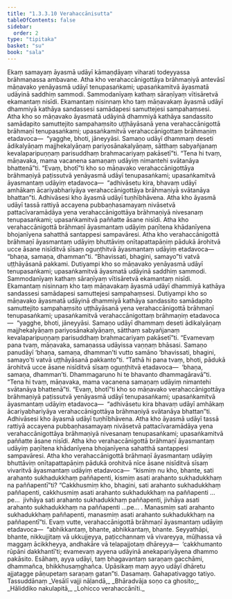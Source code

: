 ```yaml
---
title: "1.3.3.10 Verahaccānisutta"
tableOfContents: false
sidebar:
  order: 2
type: "tipitaka"
basket: "su"
book: "sala"
---
```



<DynamicBreadcrumb />

<Division number="133" book="sala">

<Paragraph number="764" book="sala">
Ekaṃ samayaṃ āyasmā udāyī kāmaṇḍāyaṃ viharati todeyyassa brāhmaṇassa ambavane. Atha kho verahaccānigottāya brāhmaṇiyā antevāsī māṇavako yenāyasmā udāyī tenupasaṅkami; upasaṅkamitvā āyasmatā udāyinā saddhiṃ sammodi. Sammodanīyaṃ kathaṃ sāraṇīyaṃ vītisāretvā ekamantaṃ nisīdi. Ekamantaṃ nisinnaṃ kho taṃ māṇavakaṃ āyasmā udāyī dhammiyā kathāya sandassesi samādapesi samuttejesi sampahaṃsesi. Atha kho so māṇavako āyasmatā udāyinā dhammiyā kathāya sandassito samādapito samuttejito sampahaṃsito uṭṭhāyāsanā yena verahaccānigottā brāhmaṇī tenupasaṅkami; upasaṅkamitvā verahaccānigottaṃ brāhmaṇiṃ etadavoca—  “yagghe, bhoti, jāneyyāsi. Samaṇo udāyī dhammaṃ deseti ādikalyāṇaṃ majjhekalyāṇaṃ pariyosānakalyāṇaṃ, sātthaṃ sabyañjanaṃ kevalaparipuṇṇaṃ parisuddhaṃ brahmacariyaṃ pakāsetī”ti.
</Paragraph>

<Paragraph number="765" book="sala">
“Tena hi tvaṃ, māṇavaka, mama vacanena samaṇaṃ udāyiṃ nimantehi svātanāya bhattenā”ti. “Evaṃ, bhotī”ti kho so māṇavako verahaccānigottāya brāhmaṇiyā paṭissutvā yenāyasmā udāyī tenupasaṅkami; upasaṅkamitvā āyasmantaṃ udāyiṃ etadavoca—  “adhivāsetu kira, bhavaṃ udāyī amhākaṃ ācariyabhariyāya verahaccānigottāya brāhmaṇiyā svātanāya bhattan”ti. Adhivāsesi kho āyasmā udāyī tuṇhībhāvena. Atha kho āyasmā udāyī tassā rattiyā accayena pubbaṇhasamayaṃ nivāsetvā pattacīvaramādāya yena verahaccānigottāya brāhmaṇiyā nivesanaṃ tenupasaṅkami; upasaṅkamitvā paññatte āsane nisīdi. Atha kho verahaccānigottā brāhmaṇī āyasmantaṃ udāyiṃ paṇītena khādanīyena bhojanīyena sahatthā santappesi sampavāresi. Atha kho verahaccānigottā brāhmaṇī āyasmantaṃ udāyiṃ bhuttāviṃ onītapattapāṇiṃ pādukā ārohitvā ucce āsane nisīditvā sīsaṃ oguṇṭhitvā āyasmantaṃ udāyiṃ etadavoca—  “bhaṇa, samaṇa, dhamman”ti. “Bhavissati, bhagini, samayo”ti vatvā uṭṭhāyāsanā pakkami.
</Paragraph>

<Paragraph number="766" book="sala">
Dutiyampi kho so māṇavako yenāyasmā udāyī tenupasaṅkami; upasaṅkamitvā āyasmatā udāyinā saddhiṃ sammodi. Sammodanīyaṃ kathaṃ sāraṇīyaṃ vītisāretvā ekamantaṃ nisīdi. Ekamantaṃ nisinnaṃ kho taṃ māṇavakaṃ āyasmā udāyī dhammiyā kathāya sandassesi samādapesi samuttejesi sampahaṃsesi. Dutiyampi kho so māṇavako āyasmatā udāyinā dhammiyā kathāya sandassito samādapito samuttejito sampahaṃsito uṭṭhāyāsanā yena verahaccānigottā brāhmaṇī tenupasaṅkami; upasaṅkamitvā verahaccānigottaṃ brāhmaṇiṃ etadavoca—  “yagghe, bhoti, jāneyyāsi. Samaṇo udāyī dhammaṃ deseti ādikalyāṇaṃ majjhekalyāṇaṃ pariyosānakalyāṇaṃ, sātthaṃ sabyañjanaṃ kevalaparipuṇṇaṃ parisuddhaṃ brahmacariyaṃ pakāsetī”ti.
</Paragraph>

<Paragraph number="767" book="sala">
“Evamevaṃ pana tvaṃ, māṇavaka, samaṇassa udāyissa vaṇṇaṃ bhāsasi. Samaṇo panudāyī ‘bhaṇa, samaṇa, dhamman’ti vutto samāno ‘bhavissati, bhagini, samayo’ti vatvā uṭṭhāyāsanā pakkanto”ti. “Tathā hi pana tvaṃ, bhoti, pādukā ārohitvā ucce āsane nisīditvā sīsaṃ oguṇṭhitvā etadavoca—  ‘bhaṇa, samaṇa, dhamman’ti. Dhammagaruno hi te bhavanto dhammagāravā”ti. “Tena hi tvaṃ, māṇavaka, mama vacanena samaṇaṃ udāyiṃ nimantehi svātanāya bhattenā”ti. “Evaṃ, bhotī”ti kho so māṇavako verahaccānigottāya brāhmaṇiyā paṭissutvā yenāyasmā udāyī tenupasaṅkami; upasaṅkamitvā āyasmantaṃ udāyiṃ etadavoca—  “adhivāsetu kira bhavaṃ udāyī amhākaṃ ācariyabhariyāya verahaccānigottāya brāhmaṇiyā svātanāya bhattan”ti. Adhivāsesi kho āyasmā udāyī tuṇhībhāvena.
</Paragraph>

<Paragraph number="768" book="sala">
Atha kho āyasmā udāyī tassā rattiyā accayena pubbaṇhasamayaṃ nivāsetvā pattacīvaramādāya yena verahaccānigottāya brāhmaṇiyā nivesanaṃ tenupasaṅkami; upasaṅkamitvā paññatte āsane nisīdi. Atha kho verahaccānigottā brāhmaṇī āyasmantaṃ udāyiṃ paṇītena khādanīyena bhojanīyena sahatthā santappesi sampavāresi. Atha kho verahaccānigottā brāhmaṇī āyasmantaṃ udāyiṃ bhuttāviṃ onītapattapāṇiṃ pādukā orohitvā nīce āsane nisīditvā sīsaṃ vivaritvā āyasmantaṃ udāyiṃ etadavoca—  “kismiṃ nu kho, bhante, sati arahanto sukhadukkhaṃ paññapenti, kismiṃ asati arahanto sukhadukkhaṃ na paññapentī”ti?
</Paragraph>

<Paragraph number="769" book="sala">
“Cakkhusmiṃ kho, bhagini, sati arahanto sukhadukkhaṃ paññapenti, cakkhusmiṃ asati arahanto sukhadukkhaṃ na paññapenti …pe…  jivhāya sati arahanto sukhadukkhaṃ paññapenti, jivhāya asati arahanto sukhadukkhaṃ na paññapenti …pe… . Manasmiṃ sati arahanto sukhadukkhaṃ paññapenti, manasmiṃ asati arahanto sukhadukkhaṃ na paññapentī”ti.
</Paragraph>

<Paragraph number="770" book="sala">
Evaṃ vutte, verahaccānigottā brāhmaṇī āyasmantaṃ udāyiṃ etadavoca—  “abhikkantaṃ, bhante, abhikkantaṃ, bhante. Seyyathāpi, bhante, nikkujjitaṃ vā ukkujjeyya, paṭicchannaṃ vā vivareyya, mūḷhassa vā maggaṃ ācikkheyya, andhakāre vā telapajjotaṃ dhāreyya—  ‘cakkhumanto rūpāni dakkhantī’ti; evamevaṃ ayyena udāyinā anekapariyāyena dhammo pakāsito. Esāhaṃ, ayya udāyi, taṃ bhagavantaṃ saraṇaṃ gacchāmi, dhammañca, bhikkhusaṃghañca. Upāsikaṃ maṃ ayyo udāyī dhāretu ajjatagge pāṇupetaṃ saraṇaṃ gatan”ti.

</Paragraph>
</Division>

<Paragraph number="771" type="center" book="sala">
Dasamaṃ.



</Paragraph>

<Paragraph number="772" type="center" book="sala">
Gahapativaggo tatiyo.



</Paragraph>

<Paragraph number="773" type="center" book="sala">
Tassuddānaṃ


</Paragraph>

<Paragraph number="774" type="verses" book="sala">
_Vesālī vajji nāḷandā,_  
_Bhāradvāja soṇo ca ghosito;_  
_Hāliddiko nakulapitā,_  
_Lohicco verahaccānīti._
</Paragraph>